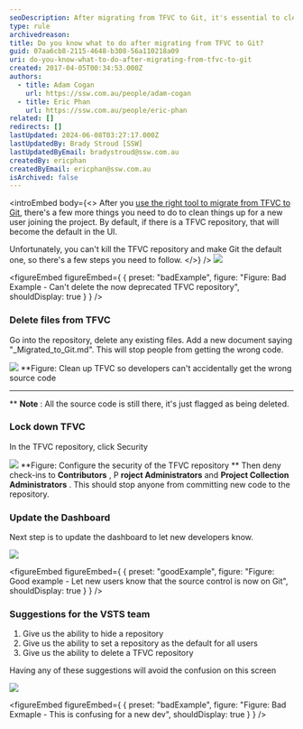 ```yaml
---
seoDescription: After migrating from TFVC to Git, it's essential to clean up TFVC and lock down access to prevent accidental code commits.
type: rule
archivedreason:
title: Do you know what to do after migrating from TFVC to Git?
guid: 07aa6cb8-2115-4648-b308-56a110218a09
uri: do-you-know-what-to-do-after-migrating-from-tfvc-to-git
created: 2017-04-05T00:34:53.000Z
authors:
  - title: Adam Cogan
    url: https://ssw.com.au/people/adam-cogan
  - title: Eric Phan
    url: https://ssw.com.au/people/eric-phan
related: []
redirects: []
lastUpdated: 2024-06-08T03:27:17.000Z
lastUpdatedBy: Brady Stroud [SSW]
lastUpdatedByEmail: bradystroud@ssw.com.au
createdBy: ericphan
createdByEmail: ericphan@ssw.com.au
isArchived: false
---
```


<introEmbed
  body={<>
After you [use the right tool to migrate from TFVC to Git](/do-you-know-the-best-tool-to-migration-from-tfvc-to-git), there's a few more things you need to do to clean things up for a new user joining the project. By default, if there is a TFVC repository, that will become the default in the UI.

Unfortunately, you can't kill the TFVC repository and make Git the default one, so there's a few steps you need to follow.
  </>}
/>
![](/uploads/rules/do-you-know-what-to-do-after-migrating-from-tfvc-to-git/2017-04-05_10-02-58.png)

<figureEmbed figureEmbed={ {
  preset: "badExample",
  figure: "Figure: Bad Example - Can't delete the now deprecated TFVC repository",
  shouldDisplay: true
} } />


### Delete files from TFVC

Go into the repository, delete any existing files. Add a new document saying "\_Migrated_to_Git.md". This will stop people from getting the wrong code.

![](/uploads/rules/do-you-know-what-to-do-after-migrating-from-tfvc-to-git/2017-04-05_10-24-52.png)
\*\*Figure: Clean up TFVC so developers can't accidentally get the wrong source code

---

\*\*
**Note** : All the source code is still there, it's just flagged as being deleted.

### Lock down TFVC

In the TFVC repository, click Security

![](/uploads/rules/do-you-know-what-to-do-after-migrating-from-tfvc-to-git/2017-04-05_10-43-51.png)
**Figure: Configure the security of the TFVC repository
**
Then deny check-ins to **Contributors** , P **roject Administrators** and **Project Collection Administrators** . This should stop anyone from committing new code to the repository.

### Update the Dashboard

Next step is to update the dashboard to let new developers know.

![](/uploads/rules/do-you-know-what-to-do-after-migrating-from-tfvc-to-git/2017-04-05_10-30-43.png)

<figureEmbed figureEmbed={ {
  preset: "goodExample",
  figure: "Figure: Good example - Let new users know that the source control is now on Git",
  shouldDisplay: true
} } />


### Suggestions for the VSTS team

1. Give us the ability to hide a repository
2. Give us the ability to set a repository as the default for all users
3. Give us the ability to delete a TFVC repository

Having any of these suggestions will avoid the confusion on this screen

![](/uploads/rules/do-you-know-what-to-do-after-migrating-from-tfvc-to-git/2017-04-05_10-06-12.png)

<figureEmbed figureEmbed={ {
  preset: "badExample",
  figure: "Figure: Bad Exmaple - This is confusing for a new dev",
  shouldDisplay: true
} } />
